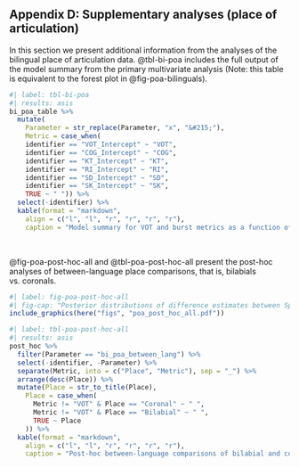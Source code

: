 ## Appendix D: Supplementary analyses (place of articulation)

In this section we present additional information from the analyses of the bilingual place of articulation data. 
@tbl-bi-poa includes the full output of the model summary from the primary multivariate analysis (Note: this table is equivalent to the forest plot in @fig-poa-bilinguals). 

```r
#| label: tbl-bi-poa
#| results: asis
bi_poa_table %>%  
  mutate(
    Parameter = str_replace(Parameter, "x", "&#215;"), 
    Metric = case_when(
    identifier == "VOT_Intercept" ~ "VOT", 
    identifier == "COG_Intercept" ~ "COG", 
    identifier == "KT_Intercept" ~ "KT", 
    identifier == "RI_Intercept" ~ "RI", 
    identifier == "SD_Intercept" ~ "SD", 
    identifier == "SK_Intercept" ~ "SK", 
    TRUE ~ " ")) %>% 
  select(-identifier) %>% 
  kable(format = "markdown", 
    align = c("l", "l", "r", "r", "r", "r"), 
    caption = "Model summary for VOT and burst metrics as a function of language (English, Spanish), place of articulation (bilabial, coronal), F1, F2, and item repetition for bilingual voiceless stops. The percentage of the HDI contained within the ROPE is based on an effect size of &plusmn;0.1. {#tbl-bi-poa}")
```

<br>

@fig-poa-post-hoc-all and @tbl-poa-post-hoc-all present the post-hoc analyses of between-language place comparisons, that is, bilabials vs. coronals. 

```r
#| label: fig-poa-post-hoc-all
#| fig-cap: "Posterior distributions of difference estimates between Spanish and English for bilabial and coronal stops. Each point represents the posterior mean difference &pm;95% HDI of the posterior of the Spanish values subtracted from the posterior of the English values. The light blue region represents the ROPE (&pm;0.1)."
include_graphics(here("figs", "poa_post_hoc_all.pdf"))
```


```r
#| label: tbl-poa-post-hoc-all
#| results: asis
post_hoc %>% 
  filter(Parameter == "bi_poa_between_lang") %>% 
  select(-identifier, -Parameter) %>% 
  separate(Metric, into = c("Place", "Metric"), sep = "_") %>% 
  arrange(desc(Place)) %>% 
  mutate(Place = str_to_title(Place), 
    Place = case_when(
      Metric != "VOT" & Place == "Coronal" ~ " ", 
      Metric != "VOT" & Place == "Bilabial" ~ " ", 
      TRUE ~ Place
    )) %>% 
  kable(format = "markdown", 
    align = c("l", "l", "r", "r", "r", "r"), 
    caption = "Post-hoc between-language comparisons of bilabial and coronal stops. Each point represents the posterior mean difference &pm;95% HDI of the posterior of the Spanish values subtracted from the posterior of the English values. {#tbl-poa-post-hoc-all}")
```
